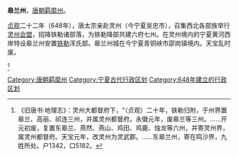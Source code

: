 '''皋兰州'''，[[唐朝|唐朝]][[羁縻州|羁縻州]]。

[[貞觀_(唐朝)|贞观]]二十二年（648年），唐太宗亲赴灵州（今宁夏吴忠市），召集西北各部族举行[[灵州会盟|灵州会盟]]，招降铁勒诸部落，为铁勒降部共建六府七州。在灵州境内的宁夏黄河西岸特设皋兰州安置[[铁勒|铁勒]]浑氏部。皋兰州城在今宁夏青铜峡市邵岗镇境内。天宝乱时废。

<ref>《旧唐书·地理志》：灵州大都督府下，“（贞观）二十年，铁勒归附，于州界置皋兰、高丽、祁连三州，并属灵州都督府。永徽元年，废皋兰等三州。……开元初废，复置东皋兰、燕然、燕山、鸡田、鸡鹿、烛龙等六州，并寄灵州界，属灵州都督府。天宝元年，改灵州为灵武郡。……东皋兰州，寄在鸣沙界，九姓所处。户1342，口5182。</ref>

{{唐朝行政区划小作品}}
{{DEFAULTSORT:G}}
[[Category:唐朝羁縻州|Category:唐朝羁縻州]]
[[Category:宁夏古代行政区划|Category:宁夏古代行政区划]]
[[Category:648年建立的行政区划|Category:648年建立的行政区划]]